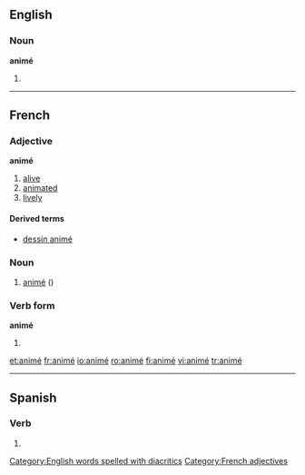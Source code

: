 ==English==

===Noun===
'''animé'''

# {{alternative spelling of|[[anime]]}}

[[Category:English words spelled with diacritics]]

----

==French==

===Adjective===
'''animé'''

# [[alive]]
# [[animated]]
# [[lively]]

====Derived terms====
* [[dessin animé]]

===Noun===
{{fr-noun|m}}

# [[#English|animé]] ({{alternative spelling of|anime|lang=French}})

===Verb form===
'''animé'''

# {{past participle of|lang=French|[[animer]]}}

[[Category:French adjectives]]

[[et:animé]]
[[fr:animé]]
[[io:animé]]
[[ro:animé]]
[[fi:animé]]
[[vi:animé]]
[[tr:animé]]

----

==Spanish==

===Verb===
{{es-verb-form|animar}}

# {{es-verb form of|ending=ar|mood=indicative|tense=preterite|pers=1|number=singular|[[animar]]}}
{{rfc-auto}}